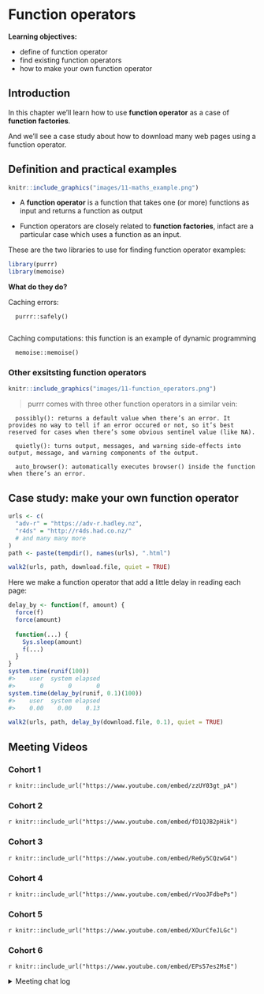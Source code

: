 # Function operators

**Learning objectives:**

- define of function operator
- find existing function operators
- how to make your own function operator



## Introduction

In this chapter we'll learn how to use **function operator** as a case of **function factories**. 

And we'll see a case study about how to download many web pages using a function operator.


## Definition and practical examples


```r

knitr::include_graphics("images/11-maths_example.png")
```



- A **function operator** is a function that takes one (or more) functions as input and returns a function as output

- Function operators are closely related to **function factories**, infact are a particular case which uses a function as an input.


These are the two libraries to use for finding function operator examples:

```r
library(purrr)
library(memoise)
```

**What do they do?**

Caching errors:

      purrr::safely()
      
Caching computations: this function is an example of dynamic programming

      memoise::memoise()


### Other exsitsting function operators


```r
knitr::include_graphics("images/11-function_operators.png")
```

> purrr comes with three other function operators in a similar vein:

      
      possibly(): returns a default value when there’s an error. It provides no way to tell if an error occured or not, so it’s best reserved for cases when there’s some obvious sentinel value (like NA).

      quietly(): turns output, messages, and warning side-effects into output, message, and warning components of the output.

      auto_browser(): automatically executes browser() inside the function when there’s an error.




## Case study: make your own function operator


```r
urls <- c(
  "adv-r" = "https://adv-r.hadley.nz", 
  "r4ds" = "http://r4ds.had.co.nz/"
  # and many many more
)
path <- paste(tempdir(), names(urls), ".html")

walk2(urls, path, download.file, quiet = TRUE)
```


Here we make a function operator that add a little delay in reading each page:

```r
delay_by <- function(f, amount) {
  force(f)
  force(amount)
  
  function(...) {
    Sys.sleep(amount)
    f(...)
  }
}
system.time(runif(100))
#>    user  system elapsed 
#>       0       0       0
system.time(delay_by(runif, 0.1)(100))
#>    user  system elapsed 
#>    0.00    0.00    0.13
```

```r
walk2(urls, path, delay_by(download.file, 0.1), quiet = TRUE)
```

## Meeting Videos

### Cohort 1

`r knitr::include_url("https://www.youtube.com/embed/zzUY03gt_pA")`

### Cohort 2

`r knitr::include_url("https://www.youtube.com/embed/fD1QJB2pHik")`

### Cohort 3

`r knitr::include_url("https://www.youtube.com/embed/Re6y5CQzwG4")`

### Cohort 4

`r knitr::include_url("https://www.youtube.com/embed/rVooJFdbePs")`

### Cohort 5

`r knitr::include_url("https://www.youtube.com/embed/XOurCfeJLGc")`

### Cohort 6

`r knitr::include_url("https://www.youtube.com/embed/EPs57es2MsE")`

<details>
<summary> Meeting chat log </summary>

```
00:01:42	Oluwafemi Oyedele:	Hi, Good Evening !!!
00:05:52	Arthur Shaw:	@federica, love the hex stickers behind you. All from rstudio::conf?
00:07:12	Arthur Shaw:	I tried doing the same. I had a hard time ordering them. I also thought I'd make the stickers into magnets so that I could rearrange them in future.
00:48:34	Oluwafemi Oyedele:	Thank you !!!
```
</details>
